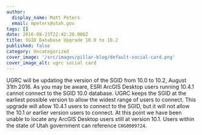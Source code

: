 ```yaml
---
author:
  display_name: Matt Peters
  email: mpeters@utah.gov
tags: []
date: 2016-08-23T22:42:20.000Z
title: SGID Database Upgrade 10.0 to 10.2
published: false
category: Uncategorized
cover_image: '/src/images/pillar-blog/default-social-card.png'
cover_image_alt: ugrc social card
---
```



UGRC will be updating the version of the SGID from 10.0 to 10.2, August 31th 2016. As you may be aware, ESRI ArcGIS Desktop users running 10.4.1 cannot connect to the SGID 10.0 database. UGRC keeps the SGID at the earliest possible version to allow the widest range of users to connect. This upgrade will allow 10.4.1 users to connect to the SGID, but it will not allow the 10.1 or earlier version users to connect. At this point we have been unable to locate any ArcGIS Desktop users still at version 10.1. Users within the state of Utah government can reference `CHG0009724`.

<Contacts subject={frontmatter.title} contactKey="change_manager" />
